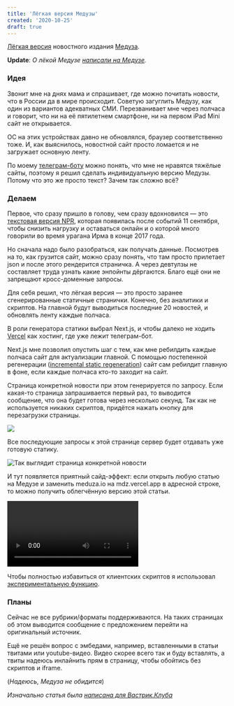 ```yaml
---
title: 'Лёгкая версия Медузы'
created: '2020-10-25'
draft: true
---
```


[Лёгкая версия](https://mdz.vercel.app/) новостного издания [Медуза](https://meduza.io).

**Update**: _О лёкой Медузе [написали на Медузе](https://meduza.io/shapito/2020/10/29/u-mamy-razrabotchika-iz-samary-ne-gruzilas-meduza-on-sdelal-dlya-nee-oblegchennuyu-versiyu-sayta-i-ne-zrya-teper-mama-prochitaet-o-syne-v-novostyah)._

### Идея

Звонит мне на днях мама и спрашивает, где можно почитать новости, что в России да в мире происходит. Советую загуглить Медузу, как один из вариантов адекватных СМИ. Перезванивает мне через полчаса и говорит, что ни на её пятилетнем смартфоне, ни на первом iPad Mini сайт не открывается.

ОС на этих устройствах давно не обновлялся, браузер соответственно тоже. И, как выяснилось, новостной сайт просто ломается и не загружает основную ленту.

По моему [телеграм-боту](/posts/2020/webpage-to-pdf-bot.mdx) можно понять, что мне не нравятся тяжёлые сайты, поэтому я решил сделать индивидуальную версию Медузы. Потому что это же просто текст? Зачем так сложно всё?

### Делаем

Первое, что сразу пришло в голову, чем сразу вдохновился — это [текстовая версия NPR](https://text.npr.org/), которая появилась после событий 11 сентября, чтобы снизить нагрузку и оставаться онлайн и о которой много говорили во время урагана Ирма в конце 2017 года.

Но сначала надо было разобраться, как получать данные. Посмотрев на то, как грузится сайт, можно сразу понять, что там просто прилетает json и после этого рендерится страничка. А через девтулзы не составляет труда узнать какие энпойнты дёргаются. Благо ещё они не запрещают кросс-доменные запросы.

Для себя решил, что лёгкая версия — это просто заранее сгенерированные статичные странички. Конечно, без аналитики и скриптов. На главной будут выводиться последние 20 новостей, и обновлять ленту каждые полчаса.

В роли генератора статики выбрал Next.js, и чтобы далеко не ходить [Vercel](https://vercel.com/) как хостинг, где уже лежит телеграм-бот.

Next.js мне позволил опустить шаг с тем, как мне ребилдить каждые полчаса сайт для актуализации главной.
С помощью постепенной регенерации ([incremental static regeneration](https://nextjs.org/docs/basic-features/data-fetching#incremental-static-regeneration)) сайт сам ребилдит главную в фоне, если каждые полчаса кто-то заходит на сайт.

Страница конкретной новости при этом генерируется по запросу. Если какая-то страница запрашивается первый раз, то выводится сообщение, что она будет готова через несколько секунд. Так как не используется никаких скриптов, придётся нажать кнопку для перезагрузки страницы.

![](/img/50c9d1b0f74fd35d0eaf7696430605c5d848f578f42393ffab1819dbba53226d.jpg)

Все последующие запросы к этой странице сервер будет отдавать уже готовую статику.

![Так выглядит страница конкретной новости](/img/8ae005b15e89a46cb823d8a0e34cb3a48eb4f4529f583db12ce9152ec89cef8d.jpg)

И тут появляется приятный сайд-эффект: если открыть любую статью на Медузе и заменить meduza.io на mdz.vercel.app в адресной строке, то можно получить облегчённую версию этой статьи.

<video controls>
  <source src="/img/4d225712872cae19e4ba73eef22d7101602432ccd52bbcd87baf4608010ddc70.mp4" type="video/mp4" />
</video>

Чтобы полностью избавиться от клиентских скриптов я использовал [экспериментальную функцию](https://github.com/vercel/next.js/pull/11949).

### Планы

Сейчас не все рубрики/форматы поддерживаются. На таких страницах об этом выводится сообщение с предложением перейти на оригинальный источник.

Ещё не решён вопрос с эмбедами, например, вставленными в статьи твитами или youtube-видео. Видео скорее всего так и буду вставлять, а твиты надеюсь инлайнить прям в страницу, чтобы обойтись без скриптов и iframe.

(_Надеюсь, Медуза не обидится_)

_Изначально статья была [написана для Вастрик.Клуба](https://vas3k.club/project/5817/)_
